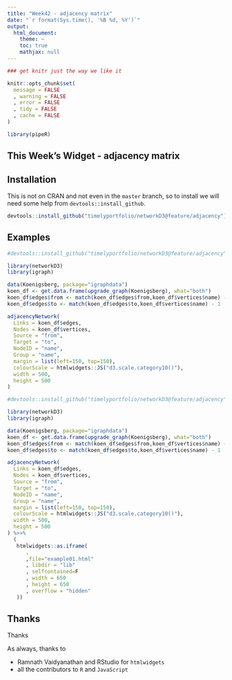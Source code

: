 ```yaml
---
title: "Week42 - adjacency matrix"
date: "`r format(Sys.time(), '%B %d, %Y')`"
output:
  html_document:
    theme: ~
    toc: true
    mathjax: null
---
```


```r
### get knitr just the way we like it

knitr::opts_chunk$set( 
  message = FALSE
  , warning = FALSE
  , error = FALSE
  , tidy = FALSE
  , cache = FALSE
)

library(pipeR)

```

## This Week's Widget - adjacency matrix



## Installation

This is not on CRAN and not even in the `master` branch, so to install we will need some help from `devtools::install_github`.

```r
devtools::install_github("timelyportfolio/networkD3@feature/adjacency")
```

## Examples

```r
#devtools::install_github("timelyportfolio/networkD3@feature/adjacency")

library(networkD3)
library(igraph)

data(Koenigsberg, package="igraphdata")
koen_df <- get.data.frame(upgrade_graph(Koenigsberg), what="both")
koen_df$edges$from <- match(koen_df$edges$from,koen_df$vertices$name) - 1
koen_df$edges$to <- match(koen_df$edges$to,koen_df$vertices$name) - 1

adjacencyNetwork(
  Links = koen_df$edges,
  Nodes = koen_df$vertices,
  Source = "from",
  Target = "to",
  NodeID = "name",
  Group = "name",
  margin = list(left=150, top=150),
  colourScale = htmlwidgets::JS("d3.scale.category10()"),
  width = 500,
  height = 500
)
```

```r
#devtools::install_github("timelyportfolio/networkD3@feature/adjacency")

library(networkD3)
library(igraph)

data(Koenigsberg, package="igraphdata")
koen_df <- get.data.frame(upgrade_graph(Koenigsberg), what="both")
koen_df$edges$from <- match(koen_df$edges$from,koen_df$vertices$name) - 1
koen_df$edges$to <- match(koen_df$edges$to,koen_df$vertices$name) - 1

adjacencyNetwork(
  Links = koen_df$edges,
  Nodes = koen_df$vertices,
  Source = "from",
  Target = "to",
  NodeID = "name",
  Group = "name",
  margin = list(left=150, top=150),
  colourScale = htmlwidgets::JS("d3.scale.category10()"),
  width = 500,
  height = 500
) %>>%
  (
   htmlwidgets::as.iframe(
      .
      ,file="example01.html"
      , libdir = "lib"
      , selfcontained=F
      , width = 650
      , height = 650
      , overflow = "hidden"
   ))
```



## Thanks

Thanks 

As always, thanks to 

- Ramnath Vaidyanathan and RStudio for `htmlwidgets`
- all the contributors to `R` and `JavaScript`

